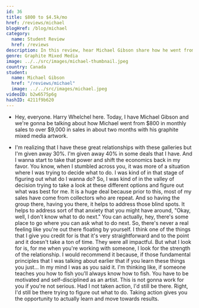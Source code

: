 ```yaml
---
id: 36
title: $800 to $4.5k/mo
href: /reviews/michael
blogHref: /blog/michael
category:
  name: Student Review
  href: /reviews
description: In this review, hear Michael Gibson share how he went from $800/mo to over $9,000 in sales in less than two months with his graphite mixed media artwork.
genre: Graphite Mixed Media
image: ../../src/images/michael-thumbnail.jpeg
country: Canada
student:
  name: Michael Gibson
  href: "/reviews/michael"
  image: ../../src/images/michael.jpeg
videoID: b2w6575p6g
hashID: 4211f9b620
---
```


- Hey, everyone. Harry Whelchel here. Today, I have Michael Gibson and we're gonna be talking about how Michael went from $800 in monthly sales to over $9,000 in sales in about two months with his graphite mixed media artwork.

- I'm realizing that I have these great relationships with these galleries but I'm given away 30%. I'm given away 40% in some deals that I have. And I wanna start to take that power and shift the economics back in my favor. You know, when I stumbled across you, it was more of a situation where I was trying to decide what to do. I was kind of in that stage of figuring out what do I wanna do? So, I was kind of in the valley of decision trying to take a look at these different options and figure out what was best for me. It is a huge deal because prior to this, most of my sales have come from collectors who are repeat. And so having the group there, having you there, it helps to address those blind spots. It helps to address sort of that anxiety that you might have around, "Okay, well, I don't know what to do next." You can actually, hey, there's some place to go where you can ask what to do next. So, there's never a real feeling like you're out there floating by yourself. I think one of the things that I give you credit for is that it's very straightforward and to the point and it doesn't take a ton of time. They were all impactful. But what I look for is, for me when you're working with someone, I look for the strength of the relationship. I would recommend it because, if those fundamental principles that I was talking about earlier that if you learn these things you just... In my mind I was as you said it. I'm thinking like, if someone teaches you how to fish you'll always know how to fish. You have to be motivated and self-disciplined as an artist. This is not gonna work for you if you're not serious. Had I not taken action, I'd still be there. Right, I'd still be there trying to figure out what to do. Taking action gives you the opportunity to actually learn and move towards results.
